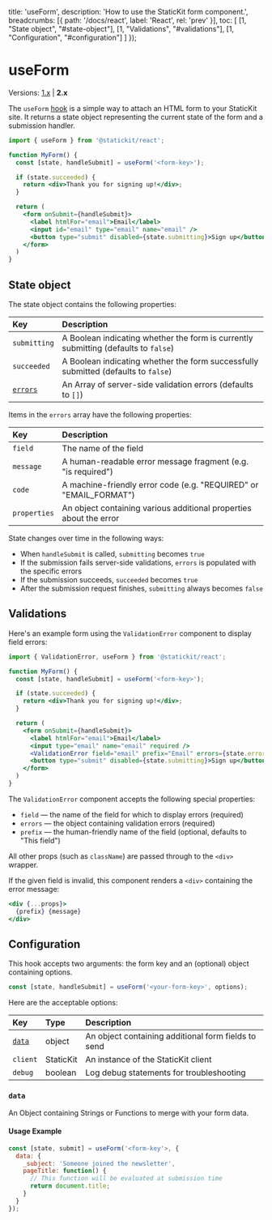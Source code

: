 
  title: 'useForm',
  description: 'How to use the StaticKit form component.',
  breadcrumbs: [{
    path: '/docs/react',
    label: 'React',
    rel: 'prev'
  }],
  toc: [
    [1, "State object", "#state-object"],
    [1, "Validations", "#validations"],
    [1, "Configuration", "#configuration"]
  ]
});

# useForm

Versions: [1.x](/docs/react/1.x/use-form) | **2.x**

The `useForm` [hook](https://reactjs.org/docs/hooks-intro.html) is a simple way to attach an HTML form to your StaticKit site. It returns a state object representing the current state of the form and a submission handler.

```jsx
import { useForm } from '@statickit/react';

function MyForm() {
  const [state, handleSubmit] = useForm('<form-key>');

  if (state.succeeded) {
    return <div>Thank you for signing up!</div>;
  }

  return (
    <form onSubmit={handleSubmit}>
      <label htmlFor="email">Email</label>
      <input id="email" type="email" name="email" />
      <button type="submit" disabled={state.submitting}>Sign up</button>
    </form>
  )
}
```

## State object

The state object contains the following properties:

| Key                 | Description                                                                         |
| :------------------ | :---------------------------------------------------------------------------------- |
| `submitting`        | A Boolean indicating whether the form is currently submitting (defaults to `false`) |
| `succeeded`         | A Boolean indicating whether the form successfully submitted (defaults to `false`)  |
| [`errors`](#errors) | An Array of server-side validation errors (defaults to `[]`)                        |

Items in the `errors` array have the following properties:

| Key            | Description                                                       |
| :------------- | :---------------------------------------------------------------- |
| `field`        | The name of the field                                             |
| `message`      | A human-readable error message fragment (e.g. "is required")      |
| `code`         | A machine-friendly error code (e.g. "REQUIRED" or "EMAIL_FORMAT") |
| `properties`   | An object containing various additional properties about the error |

State changes over time in the following ways:

- When `handleSubmit` is called, `submitting` becomes `true`
- If the submission fails server-side validations, `errors` is populated with the specific errors
- If the submission succeeds, `succeeded` becomes `true`
- After the submission request finishes, `submitting` always becomes `false`

## Validations

Here's an example form using the `ValidationError` component to display field errors:

```jsx
import { ValidationError, useForm } from '@statickit/react';

function MyForm() {
  const [state, handleSubmit] = useForm('<form-key>');

  if (state.succeeded) {
    return <div>Thank you for signing up!</div>;
  }

  return (
    <form onSubmit={handleSubmit}>
      <label htmlFor="email">Email</label>
      <input type="email" name="email" required />
      <ValidationError field="email" prefix="Email" errors={state.errors} />
      <button type="submit" disabled={state.submitting}>Sign up</button>
    </form>
  )
}
```

The `ValidationError` component accepts the following special properties:

- `field` — the name of the field for which to display errors (required)
- `errors` — the object containing validation errors (required)
- `prefix` — the human-friendly name of the field (optional, defaults to "This field")

All other props (such as `className`) are passed through to the `<div>` wrapper. 

If the given field is invalid, this component renders a `<div>` containing the error message:

```jsx
<div {...props}>
  {prefix} {message}
</div>
```

## Configuration

This hook accepts two arguments: the form key and an (optional) object containing options.

```js
const [state, handleSubmit] = useForm('<your-form-key>', options);
```

Here are the acceptable options:

| Key                                | Type                | Description                                           |
| :--------------------------------- | :------------------ | :---------------------------------------------------- |
| [`data`](#data)                    | object              | An object containing additional form fields to send   |
| `client`                           | StaticKit           | An instance of the StaticKit client                   |
| `debug`                            | boolean             | Log debug statements for troubleshooting              |

### `data`

An Object containing Strings or Functions to merge with your form data.

#### Usage Example

```js
const [state, submit] = useForm('<form-key'>, {
  data: {
    _subject: 'Someone joined the newsletter',
    pageTitle: function() {
      // This function will be evaluated at submission time
      return document.title;
    }
  }
});
```

